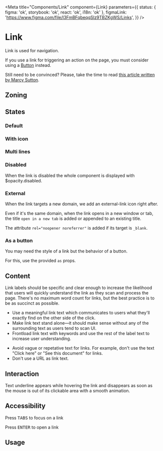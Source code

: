 

<Meta
	title="Components/Link"
	component={Link}
	parameters={{
		status: { figma: 'ok', storybook: 'ok', react: 'ok', i18n: 'ok' },
		figmaLink: 'https://www.figma.com/file/l3FmBFqbeqqSlz9TBZKgWS/Links',
	}}
/>

# Link

Link is used for navigation.

If you use a link for triggering an action on the page, you must consider using a [Button](/?path=/docs/components-button--primary) instead.

Still need to be convinced? Please, take the time to read [this article written by Marcy Sutton](https://marcysutton.com/links-vs-buttons-in-modern-web-applications).

## Zoning

<FigmaImage
	src="https://www.figma.com/file/qc8oUSyVJM67gSsbTShftt/%F0%9F%93%90-Zoning?node-id=12%3A142"
	alt="zoning image for links"
/>

## States

### Default

<Canvas>
	<Story story={Stories.Default} />
	<Story story={Stories.Hover} />
	<Story story={Stories.Active} />
</Canvas>

### With icon

<Canvas>
	<Story story={Stories.WithIcon} />
</Canvas>

### Multi lines

<Canvas>
	<Story story={Stories.MultiLines} />
</Canvas>

### Disabled

When the link is disabled the whole component is displayed with $opacity.disabled.

<Canvas>
	<Story story={Stories.Disabled} />
</Canvas>

### External

When the link targets a new domain, we add an external-link icon right after.

<Canvas>
	<Story story={Stories.External} />
</Canvas>

Even if it's the same domain, when the link opens in a new window or tab, the title `open in a new tab` is added or appended to an existing title.

<Canvas>
	<Story story={Stories.TargetBlank} />
</Canvas>

The attribute `rel="noopener noreferrer"` is added if its target is `_blank`.

### As a button

You may need the style of a link but the behavior of a button.

For this, use the provided `as` props.

<Canvas>
	<Story story={Stories.AsButton} />
</Canvas>

## Content

Link labels should be specific and clear enough to increase the likelihood that users will quickly understand the link as they scan and process the page. There's no maximum word count for links, but the best practice is to be as succinct as possible.

<Use>
	<Use.Do>
		<ul>
			<li>
				Use a meaningful link text which communicates to users what they'll exactly find on the
				other side of the click.
			</li>
			<li>
				Make link text stand alone—it should make sense without any of the surrounding text as users
				tend to scan UI.
			</li>
			<li>
				Frontload link text with keywords and use the rest of the label text to increase user
				understanding.
			</li>
		</ul>
	</Use.Do>
	<Use.Dont>
		<ul>
			<li>
				Avoid vague or repetative text for links. For example, don't use the text "Click here" or
				"See this document" for links.
			</li>
			<li>Don't use a URL as link text.</li>
		</ul>
	</Use.Dont>
</Use>

## Interaction

Text underline appears while hovering the link and disappears as soon as the mouse is out of its clickable area with a smooth animation.

## Accessibility

Press <kbd>TABS</kbd> to focus on a link

Press <kbd>ENTER</kbd> to open a link

## Usage

<Canvas>
	<Story
		name="usage"
		args={{
			iconBefore: 'talend-info-circle',
			children: 'Help',
			iconAfter: '',
			href: 'https://help.talend.com',
			disabled: false,
			hideExternalIcon: false,
		}}
		argTypes={{
			iconBefore: {
				description: 'Link icon before text as illustration',
				control: {
					type: 'select',
					options: [''].concat(IconsProvider.getCurrentIconIds()),
				},
			},
			iconAfter: {
				description: 'Link icon after text as illustration',
				control: {
					type: 'select',
					options: [''].concat(IconsProvider.getCurrentIconIds()),
				},
			},
			href: {
				description: 'Link reference',
				control: {
					type: 'text',
				},
			},
			hideExternalIcon: {
				description: 'Button has hidden text',
				control: {
					type: 'boolean',
				},
			},
			as: {
				description:
					'Polymorphic prop to give this style to a button. `string` `ReactComponentType`.',
				control: false,
			},
		}}
	>
		{args => <Link {...args} />}
	</Story>
</Canvas>

<ArgsTable story="usage" />
